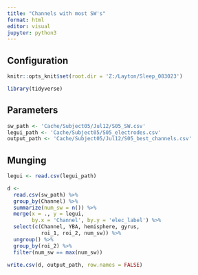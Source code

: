 ---
title: "Channels with most SW's"
format: html
editor: visual
jupyter: python3
---

## Configuration

```{r, setup, include = FALSE}
knitr::opts_knit$set(root.dir = 'Z:/Layton/Sleep_083023')
```

```{r}
library(tidyverse)
```

## Parameters

```{r}
sw_path <- 'Cache/Subject05/Jul12/S05_SW.csv'
legui_path <- 'Cache/Subject05/S05_electrodes.csv'
output_path <- 'Cache/Subject05/Jul12/S05_best_channels.csv'
```

## Munging

```{r}
legui <- read.csv(legui_path)
```

```{r}
d <- 
  read.csv(sw_path) %>%
  group_by(Channel) %>%
  summarize(num_sw = n()) %>%
  merge(x = ., y = legui, 
        by.x = 'Channel', by.y = 'elec_label') %>%
  select(c(Channel, YBA, hemisphere, gyrus, 
           roi_1, roi_2, num_sw)) %>%
  ungroup() %>%
  group_by(roi_2) %>%
  filter(num_sw == max(num_sw))
```

```{r}
write.csv(d, output_path, row.names = FALSE)
```
